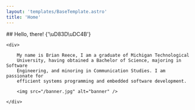```yaml
---
layout: 'templates/BaseTemplate.astro'
title: 'Home'
---
```



<section class={styles.hero}>
    ## Hello, there! <span>{'\uD83D\uDC4B'}</span>

    <div>

        My name is Brian Reece, I am a graduate of Michigan Technological
        University, having obtained a Bachelor of Science, majoring in Software
        Engineering, and minoring in Communication Studies. I am passionate for
        efficient systems programming and embedded software development.

        <img src="/banner.jpg" alt="banner" />

    </div>

</section>
